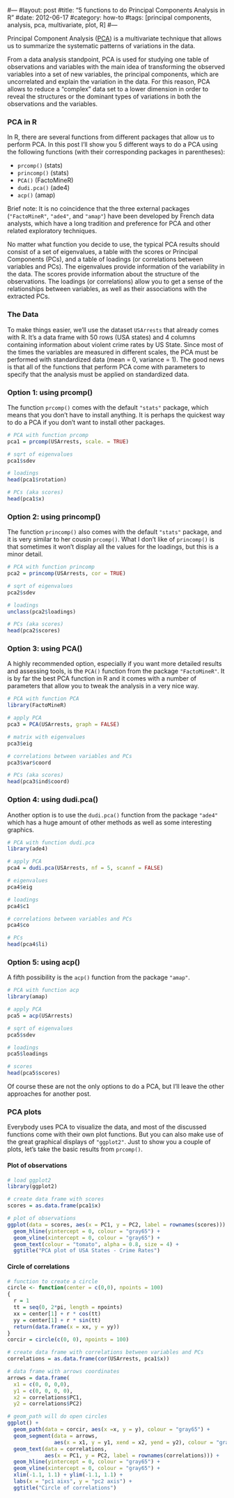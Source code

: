 #---
#layout: post
#title: "5 functions to do Principal Components Analysis in R"
#date: 2012-06-17
#category: how-to
#tags: [principal components, analysis, pca, multivariate, plot, R]
#---

Principal Component Analysis ([PCA](http://en.wikipedia.org/wiki/Principal_component)) is a multivariate technique that allows us to summarize the systematic patterns of variations in the data. 

<!--more-->

From a data analysis standpoint, PCA is used for studying one table of observations and variables with the main idea of transforming the observed variables into a set of new variables, the principal components, which are uncorrelated and explain the variation in the data. For this reason, PCA allows to reduce a “complex” data set to a lower dimension in order to reveal the structures or the dominant types of variations in both the observations and the variables.


### PCA in R

In R, there are several functions from different packages that allow us to perform PCA. In this post I'll show you 5 different ways to do a PCA using the following functions (with their corresponding packages in parentheses):

- ```prcomp()``` (stats)
- ```princomp()``` (stats)
- ```PCA()``` (FactoMineR)
- ```dudi.pca()``` (ade4)
- ```acp()``` (amap)

Brief note: It is no coincidence that the three external packages (```"FactoMineR"```, ```"ade4"```, and ```"amap"```) have been developed by French data analysts, which have a long tradition and preference for PCA and other related exploratory techniques.

No matter what function you decide to use, the typical PCA results should consist of a set of eigenvalues, a table with the scores or Principal Components (PCs), and a table of loadings (or correlations between variables and PCs). The eigenvalues provide information of the variability in the data. The scores provide information about the structure of the observations. The loadings (or correlations) allow you to get a sense of the relationships between variables, as well as their associations with the extracted PCs.


### The Data

To make things easier, we'll use the dataset ```USArrests``` that already comes with R. It's a data frame with 50 rows (USA states) and 4 columns containing information about violent crime rates by US State. Since most of the times the variables are measured in different scales, the PCA must be performed with standardized data (mean = 0, variance = 1). The good news is that all of the functions that perform PCA come with parameters to specify that the analysis must be applied on standardized data.


### Option 1: using prcomp()

The function ```prcomp()``` comes with the default ```"stats"``` package, which means that you don't have to install anything. It is perhaps the quickest way to do a PCA if you don't want to install other packages.

```r
# PCA with function prcomp
pca1 = prcomp(USArrests, scale. = TRUE)

# sqrt of eigenvalues
pca1$sdev

# loadings
head(pca1$rotation)

# PCs (aka scores)
head(pca1$x)
```


### Option 2: using princomp()

The function ```princomp()``` also comes with the default ```"stats"``` package, and it is very similar to her cousin ```prcomp()```. What I don't like of ```princomp()``` is that sometimes it won't display all the values for the loadings, but this is a minor detail.

```r
# PCA with function princomp
pca2 = princomp(USArrests, cor = TRUE)

# sqrt of eigenvalues
pca2$sdev

# loadings
unclass(pca2$loadings)

# PCs (aka scores)
head(pca2$scores)
```


### Option 3: using PCA()

A highly recommended option, especially if you want more detailed results and assessing tools, is the ```PCA()``` function from the package ```"FactoMineR"```. It is by far the best PCA function in R and it comes with a number of parameters that allow you to tweak the analysis in a very nice way.

```r
# PCA with function PCA
library(FactoMineR)

# apply PCA
pca3 = PCA(USArrests, graph = FALSE)

# matrix with eigenvalues
pca3$eig

# correlations between variables and PCs
pca3$var$coord

# PCs (aka scores)
head(pca3$ind$coord)
```


### Option 4: using dudi.pca()

Another option is to use the ```dudi.pca()``` function from the package ```"ade4"``` which has a huge amount of other methods as well as some interesting graphics.

```r
# PCA with function dudi.pca
library(ade4)

# apply PCA
pca4 = dudi.pca(USArrests, nf = 5, scannf = FALSE)

# eigenvalues
pca4$eig

# loadings
pca4$c1

# correlations between variables and PCs
pca4$co

# PCs
head(pca4$li)
```


### Option 5: using acp()

A fifth possibility is the ```acp()``` function from the package ```"amap"```.

```r
# PCA with function acp
library(amap)

# apply PCA
pca5 = acp(USArrests)

# sqrt of eigenvalues
pca5$sdev

# loadings
pca5$loadings

# scores
head(pca5$scores)
```

Of course these are not the only options to do a PCA, but I'll leave the other approaches for another post.


### PCA plots

Everybody uses PCA to visualize the data, and most of the discussed functions come with their own plot functions. But you can also make use of the great graphical displays of ```"ggplot2"```. Just to show you a couple of plots, let's take the basic results from ```prcomp()```.

#### Plot of observations 

```r
# load ggplot2
library(ggplot2)

# create data frame with scores
scores = as.data.frame(pca1$x)

# plot of observations
ggplot(data = scores, aes(x = PC1, y = PC2, label = rownames(scores))) +
  geom_hline(yintercept = 0, colour = "gray65") +
  geom_vline(xintercept = 0, colour = "gray65") +
  geom_text(colour = "tomato", alpha = 0.8, size = 4) +
  ggtitle("PCA plot of USA States - Crime Rates")
```


#### Circle of correlations

```r
# function to create a circle
circle <- function(center = c(0,0), npoints = 100)
{
  r = 1
  tt = seq(0, 2*pi, length = npoints)
  xx = center[1] + r * cos(tt)
  yy = center[1] + r * sin(tt)
  return(data.frame(x = xx, y = yy))
}
corcir = circle(c(0, 0), npoints = 100)

# create data frame with correlations between variables and PCs
correlations = as.data.frame(cor(USArrests, pca1$x))

# data frame with arrows coordinates
arrows = data.frame(
  x1 = c(0, 0, 0,0), 
  y1 = c(0, 0, 0, 0),
  x2 = correlations$PC1, 
  y2 = correlations$PC2)

# geom_path will do open circles
ggplot() +
  geom_path(data = corcir, aes(x =x, y = y), colour = "gray65") +
  geom_segment(data = arrows, 
               aes(x = x1, y = y1, xend = x2, yend = y2), colour = "gray65") +
  geom_text(data = correlations, 
            aes(x = PC1, y = PC2, label = rownames(correlations))) +
  geom_hline(yintercept = 0, colour = "gray65") +
  geom_vline(xintercept = 0, colour = "gray65") +
  xlim(-1.1, 1.1) + ylim(-1.1, 1.1) +
  labs(x = "pc1 aixs", y = "pc2 axis") +
  ggtitle("Circle of correlations")
```
